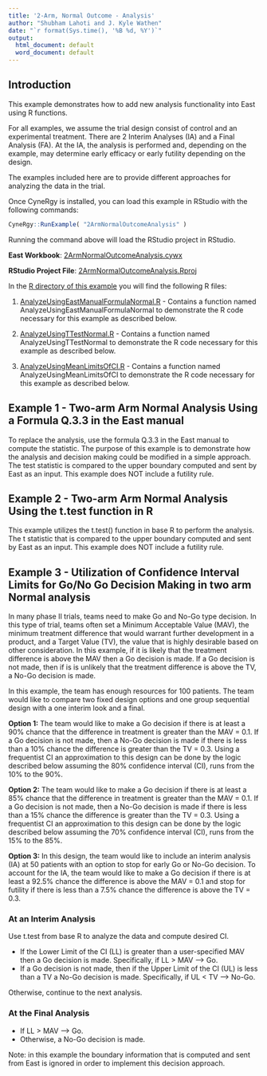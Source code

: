 ```yaml
---
title: '2-Arm, Normal Outcome - Analysis'
author: "Shubham Lahoti and J. Kyle Wathen"
date: "`r format(Sys.time(), '%B %d, %Y')`"
output:
  html_document: default
  word_document: default
---
```


## Introduction

This example demonstrates how to add new analysis functionality into East using R functions.  

For all examples, we assume the trial design consist of control and an experimental treatment. There are 2 Interim Analyses (IA) and a Final Analysis (FA). At the IA, the analysis is performed and, depending on the example, may determine early efficacy or early futility depending on the design.

The examples included here are to provide different approaches for analyzing the data in the trial. 

Once CyneRgy is installed, you can load this example in RStudio with the following commands:
```r
CyneRgy::RunExample( "2ArmNormalOutcomeAnalysis" )
```

Running the command above will load the RStudio project in RStudio. 

**East Workbook**: [2ArmNormalOutcomeAnalysis.cywx](https://github.com/Cytel-Inc/CyneRgy/blob/main/inst/Examples/2ArmNormalOutcomeAnalysis/2ArmNormalOutcomeAnalysis.cywx)

**RStudio Project File**: [2ArmNormalOutcomeAnalysis.Rproj](https://github.com/Cytel-Inc/CyneRgy/blob/main/inst/Examples/2ArmNormalOutcomeAnalysis/2ArmNormalOutcomeAnalysis.Rproj)

In the [R directory of this example](https://github.com/Cytel-Inc/CyneRgy/tree/main/inst/Examples/2ArmNormalOutcomeAnalysis/R) you will find the following R files:

1.  [AnalyzeUsingEastManualFormulaNormal.R](https://github.com/Cytel-Inc/CyneRgy/blob/main/inst/Examples/2ArmNormalOutcomeAnalysis/R/AnalyzeUsingEastManualFormulaNormal.R) - Contains a function named AnalyzeUsingEastManualFormulaNormal to demonstrate the R code necessary for this example as described below.

2.  [AnalyzeUsingTTestNormal.R](https://github.com/Cytel-Inc/CyneRgy/blob/main/inst/Examples/2ArmNormalOutcomeAnalysis/R/AnalyzeUsingTTestNormal.R) - Contains a function named AnalyzeUsingTTestNormal to demonstrate the R code necessary for this example as described below.

3.  [AnalyzeUsingMeanLimitsOfCI.R](https://github.com/Cytel-Inc/CyneRgy/blob/main/inst/Examples/2ArmNormalOutcomeAnalysis/R/AnalyzeUsingMeanLimitsOfCI.R) - Contains a function named AnalyzeUsingMeanLimitsOfCI to demonstrate the R code necessary for this example as described below.



## Example 1 - Two-arm Arm Normal Analysis Using a Formula Q.3.3 in the East manual

To replace the analysis, use the formula Q.3.3 in the East manual to compute the statistic.  The purpose of this example is to demonstrate how the analysis and decision making could be modified in a simple approach.  The test statistic is compared to the upper boundary computed and sent by East as an input. This example does NOT include a futility rule. 

## Example 2 - Two-arm Arm Normal Analysis Using the t.test function in R  

This example utilizes the t.test() function in base R to perform the analysis. The t statistic that is compared to the upper boundary computed and sent by East as an input.  This example does NOT include a futility rule. 


## Example 3 -  Utilization of Confidence Interval Limits for Go/No Go Decision Making in two arm Normal analysis

In many phase II trials, teams need to make Go and No-Go type decision. In this type of trial, teams often set a Minimum Acceptable Value (MAV), the minimum treatment difference that would warrant further development in a product, and a Target Value (TV), the value that is highly desirable based on other consideration.  In this example, if it is likely that the treatment difference is above the MAV then a Go decision is made.  If a Go decision is not made, then if is is unlikely that the treatment difference is above the TV, a No-Go decision is made.      

In this example, the team has enough resources for 100 patients. The team would like to compare two fixed design options and one group sequential design with a one interim look and a final.  

**Option 1:** The team would like to make a Go decision if there is at least a 90% chance that the difference in treatment is greater than the MAV = 0.1.  If a Go decision is not made, then a No-Go decision is made if there is less than a 10% chance the difference is greater than the TV = 0.3.  Using a frequentist CI an approximation to this design can be done by the logic described below assuming the 80% confidence interval (CI), runs from the 10% to the 90%.  

**Option 2:** The team would like to make a Go decision if there is at least a 85% chance that the difference in treatment is greater than the MAV = 0.1.  If a Go decision is not made, then a No-Go decision is made if there is less than a 15% chance the difference is greater than the TV = 0.3.  Using a frequentist CI an approximation to this design can be done by the logic described below assuming the 70% confidence interval (CI), runs from the 15% to the 85%.  

**Option 3:** In this design, the team would like to include an interim analysis (IA) at 50 patients with an option to stop for early Go or No-Go decision.  To account for the IA, the team would like to make a Go decision if there is at least a 92.5% chance the difference is above the MAV = 0.1 and stop for futility if there is less than a 7.5% chance the difference is above the TV = 0.3.

### At an Interim Analysis

Use t.test from base R to analyze the data and compute desired CI.  

- If the Lower Limit of the CI (LL) is greater than a user-specified MAV then a Go decision is made.  Specifically, if LL > MAV --> Go.
- If a Go decision is not made, then if the Upper Limit of the CI (UL) is less than a TV a No-Go decision is made.  Specifically, if UL < TV --> No-Go.

Otherwise, continue to the next analysis.

### At the Final Analysis

- If LL > MAV --> Go.
- Otherwise, a No-Go decision is made.
    
Note: in this example the boundary information that is computed and sent from East is ignored in order to implement this decision approach.
